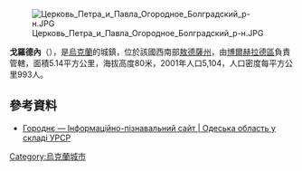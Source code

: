 [[Image:Церковь_Петра_и_Павла_Огородное_Болградский_р-н.JPG|right]]

{{coord|45|53|24|N|28|50|48|E|scale:30000|display=title}}

'''戈羅德內'''（{{lang-uk|Городнє}}），是[[烏克蘭|烏克蘭]]的城鎮，位於該國西南部[[敖德薩州|敖德薩州]]，由[[博爾赫拉德區|博爾赫拉德區]]負責管轄，面積5.14平方公里，海拔高度80米，2001年人口5,104，人口密度每平方公里993人。

==參考資料==
* [http://imsu-odesa.com/mista-i-sela-odeskoi-oblasti/bolgradskyj-rajon/gorodnje.html Городнє — Інформаційно-пізнавальний сайт | Одеська область у складі УРСР] {{Wayback|url=http://imsu-odesa.com/mista-i-sela-odeskoi-oblasti/bolgradskyj-rajon/gorodnje.html |date=20191227221745 }}

{{Ukraine-geo-stub}}
[[Category:烏克蘭城市|Category:烏克蘭城市]]